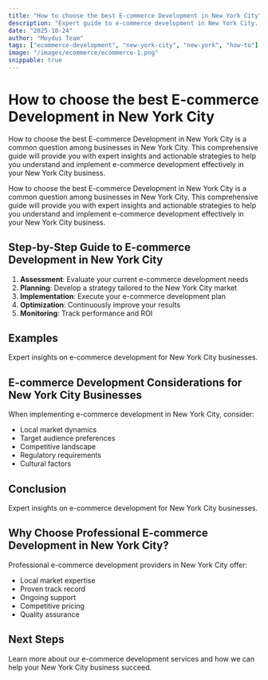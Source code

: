 ```yaml
---
title: "How to choose the best E-commerce Development in New York City"
description: "Expert guide to e-commerce development in New York City. Learn best practices, pricing, and strategies for New York City businesses."
date: "2025-10-24"
author: "Moydus Team"
tags: ["ecommerce-development", "new-york-city", "new-york", "how-to"]
image: "/images/ecommerce/ecommerce-1.png"
snippable: true
---
```


# How to choose the best E-commerce Development in New York City

How to choose the best E-commerce Development in New York City is a common question among businesses in New York City. This comprehensive guide will provide you with expert insights and actionable strategies to help you understand and implement e-commerce development effectively in your New York City business.

How to choose the best E-commerce Development in New York City is a common question among businesses in New York City. This comprehensive guide will provide you with expert insights and actionable strategies to help you understand and implement e-commerce development effectively in your New York City business.

## Step-by-Step Guide to E-commerce Development in New York City

1. **Assessment**: Evaluate your current e-commerce development needs
2. **Planning**: Develop a strategy tailored to the New York City market
3. **Implementation**: Execute your e-commerce development plan
4. **Optimization**: Continuously improve your results
5. **Monitoring**: Track performance and ROI

## Examples

Expert insights on e-commerce development for New York City businesses.

## E-commerce Development Considerations for New York City Businesses

When implementing e-commerce development in New York City, consider:
- Local market dynamics
- Target audience preferences
- Competitive landscape
- Regulatory requirements
- Cultural factors

## Conclusion

Expert insights on e-commerce development for New York City businesses.

## Why Choose Professional E-commerce Development in New York City?

Professional e-commerce development providers in New York City offer:
- Local market expertise
- Proven track record
- Ongoing support
- Competitive pricing
- Quality assurance

## Next Steps

Learn more about our e-commerce development services and how we can help your New York City business succeed.

<GeoCTA 
  city="New York City"
  service="E-commerce Development"
  ctaText="Get Started Today"
/>
